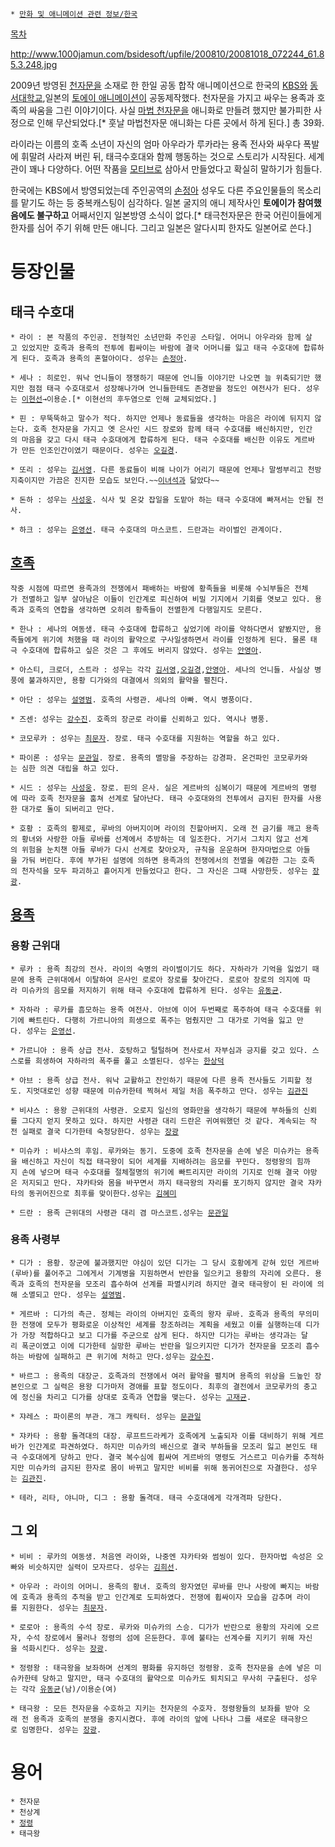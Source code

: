  * [[만화 및 애니메이션 관련 정보/한국]]

[[목차]]

http://www.1000jamun.com/bsidesoft/upfile/200810/20081018_072244_61.85.3.248.jpg

2009년 방영된 [[천자문]]을 소재로 한 한일 공동 합작 애니메이션으로 한국의 [[KBS]]와 [[동서대학교]],일본의 [[토에이 애니메이션]]이 공동제작했다. 천자문을 가지고 싸우는 용족과 호족의 싸움을 그린 이야기이다. 사실 [[마법 천자문]]을 애니화로 만들려 했지만 불가피한 사정으로 인해 무산되었다.[* 훗날 마법천자문 애니화는 다른 곳에서 하게 된다.] 총 39화.

라이라는 이름의 호족 소년이 자신의 엄마 아우라가 루카라는 용족 전사와 싸우다 폭발에 휘말려 사라져 버린 뒤, 태극수호대와 함께 행동하는 것으로 스토리가 시작된다. 세계관이 꽤나 다양하다. 어떤 작품을 [[모티브]]로 삼아서 만들었다고 확실히 말하기가 힘들다.

한국에는 KBS에서 방영되었는데 주인공역의 [[손정아]] 성우도 다른 주요인물들의 목소리를 맡기도 하는 등 중복캐스팅이 심각하다. 
일본 굴지의 애니 제작사인 '''토에이가 참여했음에도 불구하고''' 어째서인지 일본방영 소식이 없다.[* 태극천자문은 한국 어린이들에게 한자를 심어 주기 위해 만든 애니다. 그리고 일본은 알다시피 한자도 일본어로 쓴다.]

= 등장인물 =
== 태극 수호대 ==
 * 라이 : 본 작품의 주인공. 전형적인 소년만화 주인공 스타일. 어머니 아우라와 함께 살고 있었지만 호족과 용족의 전투에 휩싸이는 바람에 결국 어머니를 잃고 태극 수호대에 합류하게 된다. 호족과 용족의 혼혈아이다. 성우는 [[손정아]].

 * 세나 : 히로인. 워낙 언니들이 쟁쟁하기 때문에 언니들 이야기만 나오면 늘 위축되기만 했지만 점점 태극 수호대로서 성장해나가며 언니들한테도 존경받을 정도인 여전사가 된다. 성우는 [[이현선]]→이용순.[* 이현선의 후두염으로 인해 교체되었다.]

 * 핀 : 무뚝뚝하고 말수가 적다. 하지만 언제나 동료들을 생각하는 마음은 라이에 뒤지지 않는다. 호족 천자문을 가지고 옛 은사인 시드 장로와 함께 태극 수호대를 배신하지만, 인간의 마음을 갖고 다시 태극 수호대에게 합류하게 된다. 태극 수호대를 배신한 이유도 게르바가 만든 인조인간이였기 때문이다. 성우는 [[오길경]].

 * 또리 : 성우는 [[김서영]]. 다른 동료들이 비해 나이가 어리기 때문에 언제나 말썽부리고 천방지축이지만 가끔은 진지한 모습도 보인다.~~[[시트론(포켓몬스터)|이녀석]]과 닮았다~~

 * 돈하 : 성우는 [[사성웅]]. 식사 및 온갖 잡일을 도맡아 하는 태극 수호대에 빠져서는 안될 전사.

 * 하크 : 성우는 [[은영선]]. 태극 수호대의 마스코트. 드란과는 라이벌인 관계이다. 

== [[호족]] ==
 작중 시점에 따르면 용족과의 전쟁에서 패배하는 바람에 황족들을 비롯해 수뇌부들은 전체가 전멸하고 일부 살아남은 이들이 인간계로 피신하여 비밀 기지에서 기회를 엿보고 있다. 용족과 호족의 연합을 생각하면 오히려 황족들이 전멸한게 다행일지도 모른다.

 * 한나 : 세나의 여동생. 태극 수호대에 합류하고 싶었기에 라이를 약하다면서 얕봤지만, 용족들에게 위기에 처했을 때 라이의 활약으로 구사일생하면서 라이를 인정하게 된다. 물론 태극 수호대에 합류하고 싶은 것은 그 후에도 버리지 않았다. 성우는 [[안영아]].

 * 아스티, 크로더, 스트라 : 성우는 각각 [[김서영]],[[오길경]],[[안영아]]. 세나의 언니들. 사실상 병풍에 불과하지만, 용황 디가와의 대결에서 의외의 활약을 펼친다.

 * 아단 : 성우는 [[설영범]]. 호족의 사령관. 세나의 아빠. 역시 병풍이다.

 * 즈센: 성우는 [[강수진]]. 호족의 장군로 라이를 신뢰하고 있다. 역시나 병풍. 

 * 코모루카 : 성우는 [[최문자]]. 장로. 태극 수호대를 지원하는 역할을 하고 있다.

 * 파이론 : 성우는 [[문관일]]. 장로. 용족의 멸망을 주장하는 강경파. 온건파인 코모루카와는 심한 의견 대립을 하고 있다.

 * 시드 : 성우는 [[사성웅]]. 장로. 핀의 은사. 실은 게르바의 심복이기 때문에 게르바의 명령에 따라 호족 천자문을 훔쳐 선계로 달아난다. 태극 수호대와의 전투에서 금지된 한자를 사용한 대가로 돌이 되버리고 만다.

 * 호황 : 호족의 황제로, 루바의 아버지이며 라이의 친할아버지. 오래 전 금기를 깨고 용족의 황녀와 사랑한 아들 루바를 선계에서 추방하는 데 일조한다. 거기서 그치지 않고 선계의 위험을 눈치챈 아들 루바가 다시 선계로 찾아오자, 규칙을 운운하며 한자마법으로 아들을 가둬 버린다. 후에 부가된 설명에 의하면 용족과의 전쟁에서의 전멸을 예감한 그는 호족의 천자석을 모두 파괴하고 흩어지게 만들었다고 한다. 그 자신은 그때 사망한듯. 성우는 [[장광]].

== [[용족]] ==
=== 용황 근위대 ===
 * 루카 : 용족 최강의 전사. 라이의 숙명의 라이벌이기도 하다. 자하라가 기억을 잃었기 때문에 용족 근위대에서 이탈하여 은사인 로로아 장로를 찾아간다. 로로아 장로의 의지에 따라 미슈카의 음모를 저지하기 위해 태극 수호대에 합류하게 된다. 성우는 [[유동균]].

 * 자하라 : 루카를 흠모하는 용족 여전사. 아브에 이어 두번째로 폭주하여 태극 수호대를 위기에 빠트린다. 다행히 가르니아의 희생으로 폭주는 멈췄지만 그 대가로 기억을 잃고 만다. 성우는 [[은영선]].

 * 가르니아 : 용족 상급 전사. 호탕하고 털털하며 전사로서 자부심과 긍지를 갖고 있다. 스스로를 희생하여 자하라의 폭주를 풀고 소멸된다. 성우는 [[한상덕]]

 * 아브 : 용족 상급 전사. 워낙 교활하고 잔인하기 때문에 다른 용족 전사들도 기피할 정도. 지멋대로인 성향 때문에 미슈카한테 찍혀서 제일 처음 폭주하고 만다. 성우는 [[김관진]]

 * 비샤스 : 용왕 근위대의 사령관. 오로지 일신의 영화만을 생각하기 때문에 부하들의 신뢰를 그다지 얻지 못하고 있다. 하지만 사령관 대리 드란은 귀여워했던 것 같다. 계속되는 작전 실패로 결국 디가한테 숙청당한다. 성우는 [[장광]]

 * 미슈카 : 비샤스의 후임. 루카와는 동기. 도중에 호족 천자문을 손에 넣은 미슈카는 용족을 배신하고 자신이 직접 태극왕이 되어 세계를 지배하려는 음모를 꾸민다. 정령왕의 힘까지 손에 넣으며 태극 수호대를 절체절명의 위기에 빠트리지만 라이의 기지로 인해 결국 야망은 저지되고 만다. 쟈카타와 몸을 바꾸면서 까지 태극왕의 자리를 포기하지 않지만 결국 쟈카타의 동귀어진으로 최후를 맞이한다.성우는 [[김혜미]]

 * 드란 : 용족 근위대의 사령관 대리 겸 마스코트.성우는 [[문관일]]

=== 용족 사령부 ===
 * 디가 : 용황. 장군에 불과했지만 야심이 있던 디가는 그 당시 호황에게 갇혀 있던 게르바(루바)를 풀어주고 그에게서 기계병을 지원하면서 반란을 일으키고 용황의 자리에 오른다. 용족과 호족의 천자문을 모조리 흡수하여 선계를 파멸시키려 하지만 결국 태극왕이 된 라이에 의해 소멸되고 만다. 성우는 [[설영범]].

 * 게르바 : 디가의 측근. 정체는 라이의 아버지인 호족의 왕자 루바. 호족과 용족의 무의미한 전쟁에 모두가 평화로운 이상적인 세계를 창조하려는 계획을 세웠고 이를 실행하는데 디가가 가장 적합하다고 보고 디가를 주군으로 삼게 된다. 하지만 디가는 루바는 생각과는 달리 폭군이였고 이에 디가한테 실망한 루바는 반란을 일으키지만 디가가 천자문을 모조리 흡수하는 바람에 실패하고 큰 위기에 처하고 만다.성우는 [[강수진(남자 성우)|강수진]].

 * 바르그 : 용족의 대장군. 호족과의 전쟁에서 여러 활약을 펼치며 용족의 위상을 드높인 장본인으로 그 실력은 용왕 디가마저 경애를 표할 정도이다. 최후의 결전에서 코모루카의 충고에 정신을 차리고 디가를 상대로 호족과 연합을 맺는다. 성우는 [[고재균]].

 * 쟈레스 : 파이론의 부관. 개그 캐릭터. 성우는 [[문관일]]

 * 쟈카타 : 용황 돌격대의 대장. 루프트드라케가 호족에게 노출되자 이를 대비하기 위해 게르바가 인간계로 파견하였다. 하지만 미슈카의 배신으로 결국 부하들을 모조리 잃고 본인도 태극 수호대에게 당하고 만다. 결국 복수심에 휩싸여 게르바의 명령도 거스르고 미슈카를 추적하지만 미슈카의 금지된 한자로 몸이 바뀌고 말지만 비비를 위해 동귀어진으로 자결한다. 성우는 [[김관진]].

 * 테라, 리타, 야니마, 디그 : 용황 돌격대. 태극 수호대에게 각개격파 당한다.

== 그 외 ==
 * 비비 : 루카의 여동생. 처음엔 라이와, 나중엔 쟈카타와 썸씽이 있다. 한자마법 속성은 오빠와 비슷하지만 실력이 모자르다. 성우는 [[김희선]].

 * 아우라 : 라이의 어머니. 용족의 황녀. 호족의 왕자였던 루바를 만나 사랑에 빠지는 바람에 호족과 용족의 추적을 받고 인간계로 도피하였다. 전쟁에 휩싸이자 모습을 감추며 라이를 지원한다. 성우는 [[최문자]].

 * 로로아 : 용족의 수석 장로. 루카와 미슈카의 스승. 디가가 반란으로 용황의 자리에 오르자, 수석 장로에서 물러나 정령의 섬에 은둔한다. 후에 불타는 선계수를 지키기 위해 자신을 석화시킨다. 성우는 [[장광]].

 * 정령왕 : 태극왕을 보좌하며 선계의 평화를 유지하던 정령왕. 호족 천자문을 손에 넣은 미슈카한테 당하고 말지만, 태극 수호대의 활약으로 미슈카도 퇴치되고 무사히 구출된다. 성우는 각각 [[유동균]](남)/이용순(여)

 * 태극왕 : 모든 천자문을 수호하고 지키는 천자문의 수호자. 정령왕들의 보좌를 받아 오래 전 용족과 호족의 분쟁을 중지시켰다. 후에 라이의 앞에 나타나 그를 새로운 태극왕으로 임명한다. 성우는 [[장광]]. 

= 용어 =
 * 천자문
 * 천상계
 * [[정령]]
 * 태극왕
